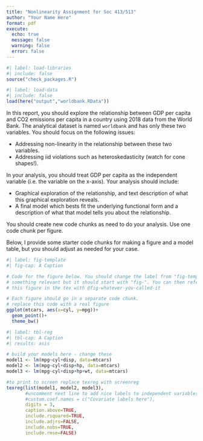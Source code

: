 ```yaml
---
title: "Nonlinearity Assignment for Soc 413/513"
author: "Your Name Here"
format: pdf
execute:
  echo: true
  message: false
  warning: false
  error: false
---
```


```r
#| label: load-libraries
#| include: false
source("check_packages.R")
```

```r
#| label: load-data
#| include: false
load(here("output","worldbank.RData"))
```

In this report, you should explore the relationship between GDP per capita and CO2 emissions per capita in a country using 2018 data from the World Bank. The analytical dataset is named `worldbank` and has only these two variables. You should focus on the following issues:

* Addressing non-linearity in the relationship between these two variables. 
* Addressing iid violations such as heteroskedasticity (watch for cone shapes!).

In your analysis, you should treat GDP per capita as the independent variable (i.e. the variable on the x-axis). Your analysis should include:

* Graphical exploration of the relationship, and text description of what this graphical exploration reveals.
* A final model which bests fit the underlying functional form and a description of what that model tells you about the relationship.

You should create new code chunks as need to do your analysis. Use one code chunk per figure. 

Below, I provide some starter code chunks for making a figure and a model table, but you should adjust as needed for your case.

```r
#| label: fig-template
#| fig-cap: A Caption

# Code for the figure below. You should change the label from "fig-template" to
# something relevant but it should start with "fig-". You can then reference
# this figure in the tex with @fig-whatever-you-called-it

# Each figure should go in a separate code chunk.
# replace this code with a real figure
ggplot(mtcars, aes(x=cyl, y=mpg))+
  geom_point()+
  theme_bw()
```


```r
#| label: tbl-reg
#| tbl-cap: A Caption
#| results: asis

# build your models here - change these
model1 <- lm(mpg~cyl+disp, data=mtcars)
model2 <- lm(mpg~cyl+disp+hp, data=mtcars)
model3 <- lm(mpg~cyl+disp+hp+wt, data=mtcars)

#to print to screen replace texreg with screenreg
texreg(list(model1, model2, model3),
       #uncomment next line to add nice labels to independent variables
       #custom.coef.names = c("Covariate labels here"),
       digits = 3,
       caption.above=TRUE, 
       include.rsquared=TRUE,
       include.adjrs=FALSE,
       include.nobs=TRUE,
       include.rmse=FALSE)
```
